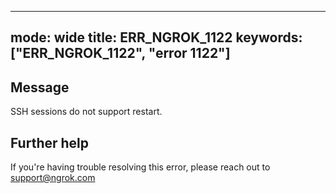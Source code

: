 
---
mode: wide
title: ERR_NGROK_1122
keywords: ["ERR_NGROK_1122", "error 1122"]
---

## Message
SSH sessions do not support restart.




## Further help
If you're having trouble resolving this error, please reach out to [support@ngrok.com](mailto:support@ngrok.com?subject=Help%20with%20ERR_NGROK_1122)

